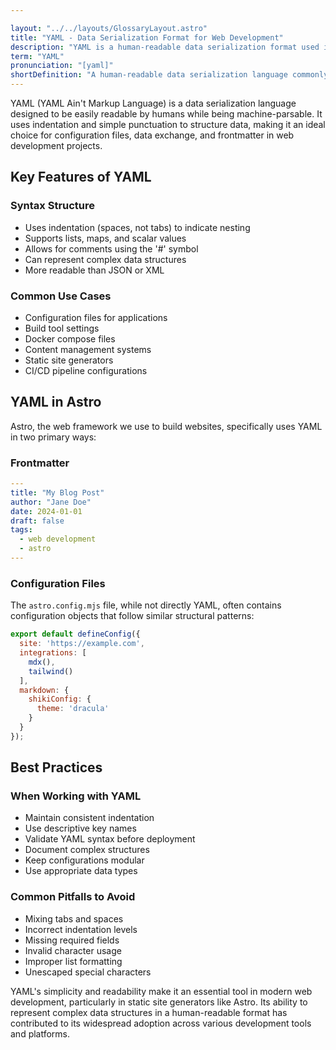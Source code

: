 ```yaml
---

layout: "../../layouts/GlossaryLayout.astro"
title: "YAML - Data Serialization Format for Web Development"
description: "YAML is a human-readable data serialization format used in web development for configuration files and frontmatter. Learn how YAML works and its implementation in Astro."
term: "YAML"
pronunciation: "[yaml]"
shortDefinition: "A human-readable data serialization language commonly used for configuration files and frontmatter in static site generators."
---
```


YAML (YAML Ain't Markup Language) is a data serialization language designed to be easily readable by humans while being machine-parsable. It uses indentation and simple punctuation to structure data, making it an ideal choice for configuration files, data exchange, and frontmatter in web development projects.

## Key Features of YAML

### Syntax Structure
- Uses indentation (spaces, not tabs) to indicate nesting
- Supports lists, maps, and scalar values
- Allows for comments using the '#' symbol
- Can represent complex data structures
- More readable than JSON or XML

### Common Use Cases
- Configuration files for applications
- Build tool settings
- Docker compose files
- Content management systems
- Static site generators
- CI/CD pipeline configurations

## YAML in Astro

Astro, the web framework we use to build websites, specifically uses YAML in two primary ways:

### Frontmatter
```yaml
---
title: "My Blog Post"
author: "Jane Doe"
date: 2024-01-01
draft: false
tags: 
  - web development
  - astro
---
```

### Configuration Files
The `astro.config.mjs` file, while not directly YAML, often contains configuration objects that follow similar structural patterns:

```javascript
export default defineConfig({
  site: 'https://example.com',
  integrations: [
    mdx(),
    tailwind()
  ],
  markdown: {
    shikiConfig: {
      theme: 'dracula'
    }
  }
});
```

## Best Practices

### When Working with YAML
- Maintain consistent indentation
- Use descriptive key names
- Validate YAML syntax before deployment
- Document complex structures
- Keep configurations modular
- Use appropriate data types

### Common Pitfalls to Avoid
- Mixing tabs and spaces
- Incorrect indentation levels
- Missing required fields
- Invalid character usage
- Improper list formatting
- Unescaped special characters

YAML's simplicity and readability make it an essential tool in modern web development, particularly in static site generators like Astro. Its ability to represent complex data structures in a human-readable format has contributed to its widespread adoption across various development tools and platforms.